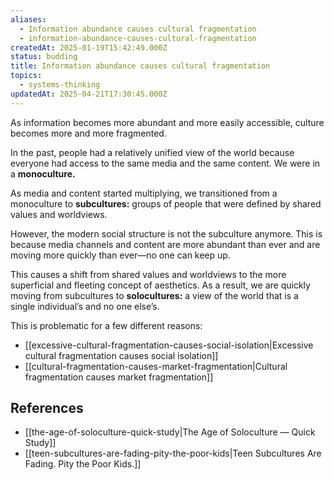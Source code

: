 ```yaml
---
aliases:
  - Information abundance causes cultural fragmentation
  - information-abundance-causes-cultural-fragmentation
createdAt: 2025-01-19T15:42:49.000Z
status: budding
title: Information abundance causes cultural fragmentation
topics:
  - systems-thinking
updatedAt: 2025-04-21T17:30:45.000Z
---
```

As information becomes more abundant and more easily accessible, culture becomes more and more fragmented.

In the past, people had a relatively unified view of the world because everyone had access to the same media and the same content. We were in a **monoculture.**

As media and content started multiplying, we transitioned from a monoculture to **subcultures:** groups of people that were defined by shared values and worldviews.

However, the modern social structure is not the subculture anymore. This is because media channels and content are more abundant than ever and are moving more quickly than ever—no one can keep up.

This causes a shift from shared values and worldviews to the more superficial and fleeting concept of aesthetics. As a result, we are quickly moving from subcultures to **solocultures:** a view of the world that is a single individual’s and no one else’s.

This is problematic for a few different reasons:

- [[excessive-cultural-fragmentation-causes-social-isolation|Excessive cultural fragmentation causes social isolation]]
- [[cultural-fragmentation-causes-market-fragmentation|Cultural fragmentation causes market fragmentation]]

## References

- [[the-age-of-soloculture-quick-study|The Age of Soloculture — Quick Study]]
- [[teen-subcultures-are-fading-pity-the-poor-kids|Teen Subcultures Are Fading. Pity the Poor Kids.]]

